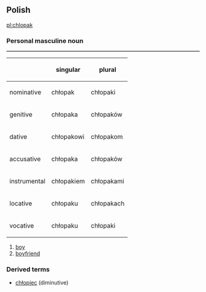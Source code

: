 ==Polish==
[[pl:chlopak]]
===Personal masculine noun===
<table border=1>
{| 
! !! singular !! plural
|-
! nominative
| chłopak || chłopaki
|-
! genitive
| chłopaka || chłopaków
|-
! dative
| chłopakowi || chłopakom
|-
! accusative
| chłopaka || chłopaków
|-
! instrumental
| chłopakiem || chłopakami
|-
! locative
| chłopaku || chłopakach
|-
! vocative
| chłopaku || chłopaki
|}
</table>

# [[boy]]
# [[boyfriend]]

===Derived terms===
*[[chłopiec]] (diminutive)